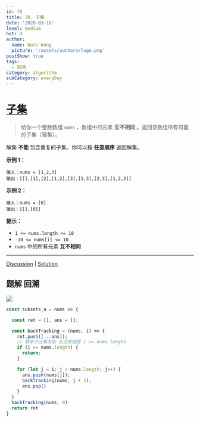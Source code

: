 ```yaml
---
id: 78
title: 78. 子集
date: '2020-03-16'
level: medium
hot: 4
author:
  name: Nate Wang
  picture: '/assets/authors/logo.png'
postShow: true
tags:
  - 回溯
category: algorithm
subCategory: everyDay
---
```





# [子集](https://leetcode-cn.com/problems/subsets/description/)



>  给你一个整数数组 `nums` ，数组中的元素 **互不相同** 。返回该数组所有可能的子集（幂集）。

解集 **不能** 包含重复的子集。你可以按 **任意顺序** 返回解集。

**示例 1：**

```
输入：nums = [1,2,3]
输出：[[],[1],[2],[1,2],[3],[1,3],[2,3],[1,2,3]]
```

**示例 2：**

```
输入：nums = [0]
输出：[[],[0]]
```

**提示：**

- `1 <= nums.length <= 10`
- `-10 <= nums[i] <= 10`
- `nums` 中的所有元素 **互不相同**

------

[Discussion](https://leetcode-cn.com/problems/subsets/comments/) | [Solution](https://leetcode-cn.com/problems/subsets/solution/)

## 题解 回溯

![](/Users/wangbaoqi/个人资源/图片素材搜集/博客/algorithm/backTracking/子集问题.svg)



```js
const subsets_a = nums => {

  const ret = [], ans = [];

  const backTracking = (nums, i) => {
    ret.push([...ans]);
    // 剩余子元素为空 反过来就是 i >= nums.length
    if (i >= nums.length) {
      return;
    }

    for (let j = i; j < nums.length; j++) {
      ans.push(nums[j]);
      backTracking(nums, j + 1);
      ans.pop()
    }
  }
  backTracking(nums, 0)
  return ret
}
```

